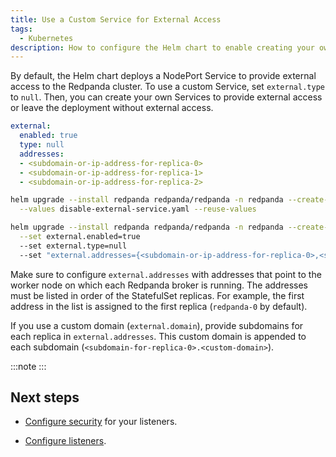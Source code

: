 ```yaml
---
title: Use a Custom Service for External Access
tags:
  - Kubernetes
description: How to configure the Helm chart to enable creating your own custom Services to provide external access to a Redpanda cluster.
---
```


<head>
    <meta name="title" content="Configure External Access through LoadBalancer Services | Redpanda Docs"/>
    <meta name="description" content="Stop the Helm chart from deploying Services that provide external access. Then, either create your own Services to provide external access or leave the deployment without external access."/>
    <link rel="canonical" href="https://docs.redpanda.com/docs/manage/kubernetes/networking/custom-services/" />
</head>


By default, the Helm chart deploys a NodePort Service to provide external access to the Redpanda cluster. To use a custom Service, set `external.type` to `null`. Then, you can create your own Services to provide external access or leave the deployment without external access.

<Tabs groupId="helm-config">
<TabItem value="values" label="--values">

```yaml title="disable-external-service.yaml"
external:
  enabled: true
  type: null
  addresses:
  - <subdomain-or-ip-address-for-replica-0>
  - <subdomain-or-ip-address-for-replica-1>
  - <subdomain-or-ip-address-for-replica-2>
```

```bash
helm upgrade --install redpanda redpanda/redpanda -n redpanda --create-namespace \
  --values disable-external-service.yaml --reuse-values
```

</TabItem>
<TabItem value="flags" label="--set">

```bash
helm upgrade --install redpanda redpanda/redpanda -n redpanda --create-namespace \
  --set external.enabled=true
  --set external.type=null
  --set "external.addresses={<subdomain-or-ip-address-for-replica-0>,<subdomain-or-ip-address-for-replica-1>,<subdomain-or-ip-address-for-replica-2>}"
```

</TabItem>
</Tabs>

Make sure to configure `external.addresses` with addresses that point to the worker node on which each Redpanda broker is running. The addresses must be listed in order of the StatefulSet replicas. For example, the first address in the list is assigned to the first replica (`redpanda-0` by default).

If you use a custom domain (`external.domain`), provide subdomains for each replica in `external.addresses`. This custom domain is appended to each subdomain (`<subdomain-for-replica-0>.<custom-domain>`).

:::note
<ValuesYaml path="external"/>
:::

## Next steps

- [Configure security](../../security) for your listeners.

- [Configure listeners](../configure-listeners).